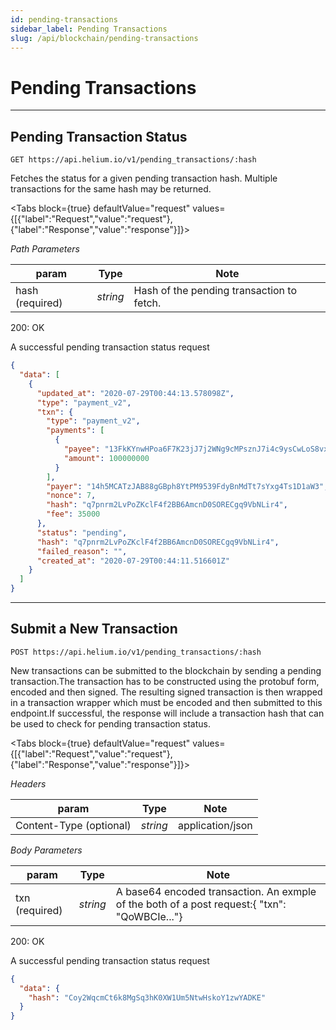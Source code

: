 ```yaml
---
id: pending-transactions
sidebar_label: Pending Transactions
slug: /api/blockchain/pending-transactions
---
```



# Pending Transactions

---

## Pending Transaction Status

```
GET https://api.helium.io/v1/pending_transactions/:hash
```

Fetches the status for a given pending transaction hash. Multiple transactions
for the same hash may be returned.

<Tabs
  block={true}
  defaultValue="request"
  values={[{"label":"Request","value":"request"},{"label":"Response","value":"response"}]}>
<TabItem value="request">

_Path Parameters_

| param           | Type     | Note                                      |
| --------------- | -------- | ----------------------------------------- |
| hash (required) | _string_ | Hash of the pending transaction to fetch. |

</TabItem>
<TabItem value="response">

200: OK

A successful pending transaction status request

```json
{
  "data": [
    {
      "updated_at": "2020-07-29T00:44:13.578098Z",
      "type": "payment_v2",
      "txn": {
        "type": "payment_v2",
        "payments": [
          {
            "payee": "13FkKYnwHPoa6F7K23jJ7j2WNg9cMPsznJ7i4c9ysCwLoS8vx3E",
            "amount": 100000000
          }
        ],
        "payer": "14h5MCATzJAB88gGBph8YtPM9539FdyBnMdTt7sYxg4Ts1D1aW3",
        "nonce": 7,
        "hash": "q7pnrm2LvPoZKclF4f2BB6AmcnD0SORECgq9VbNLir4",
        "fee": 35000
      },
      "status": "pending",
      "hash": "q7pnrm2LvPoZKclF4f2BB6AmcnD0SORECgq9VbNLir4",
      "failed_reason": "",
      "created_at": "2020-07-29T00:44:11.516601Z"
    }
  ]
}
```

</TabItem>
</Tabs>

---

## Submit a New Transaction

```
POST https://api.helium.io/v1/pending_transactions/:hash
```

New transactions can be submitted to the blockchain by sending a pending
transaction.The transaction has to be constructed using the protobuf form,
encoded and then signed. The resulting signed transaction is then wrapped in a
transaction wrapper which must be encoded and then submitted to this endpoint.If
successful, the response will include a transaction hash that can be used to
check for pending transaction status.

<Tabs
  block={true}
  defaultValue="request"
  values={[{"label":"Request","value":"request"},{"label":"Response","value":"response"}]}>
<TabItem value="request">

_Headers_

| param                   | Type     | Note             |
| ----------------------- | -------- | ---------------- |
| Content-Type (optional) | _string_ | application/json |

_Body Parameters_

| param          | Type     | Note                                                                                         |
| -------------- | -------- | -------------------------------------------------------------------------------------------- |
| txn (required) | _string_ | A base64 encoded transaction. An exmple of the both of a post request:{ "txn": "QoWBCIe..."} |

</TabItem>
<TabItem value="response">

200: OK

A successful pending transaction status request

```json
{
  "data": {
    "hash": "Coy2WqcmCt6k8MgSq3hK0XW1Um5NtwHskoY1zwYADKE"
  }
}
```

</TabItem>
</Tabs>
